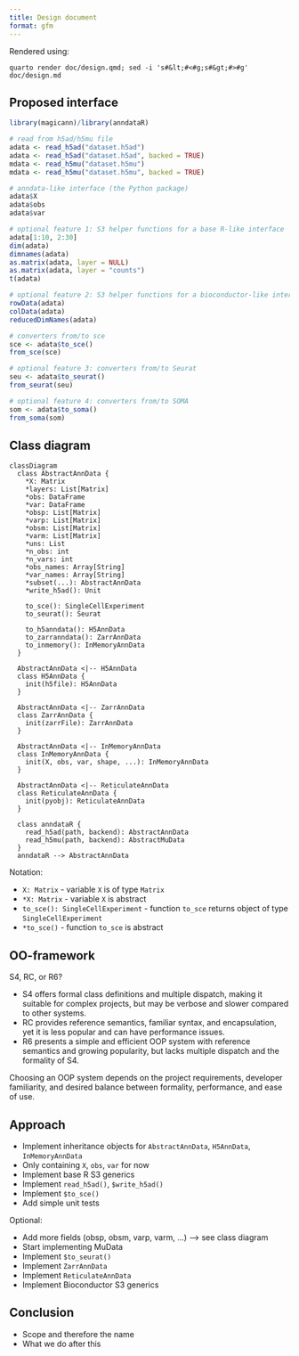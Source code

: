 ```yaml
---
title: Design document
format: gfm
---
```


:::{.content-hidden}
Rendered using:
```
quarto render doc/design.qmd; sed -i 's#&lt;#<#g;s#&gt;#>#g' doc/design.md
```
:::

## Proposed interface

```r
library(magicann)/library(anndataR)

# read from h5ad/h5mu file
adata <- read_h5ad("dataset.h5ad")
adata <- read_h5ad("dataset.h5ad", backed = TRUE)
mdata <- read_h5mu("dataset.h5mu")
mdata <- read_h5mu("dataset.h5mu", backed = TRUE)

# anndata-like interface (the Python package)
adata$X
adata$obs
adata$var

# optional feature 1: S3 helper functions for a base R-like interface
adata[1:10, 2:30]
dim(adata)
dimnames(adata)
as.matrix(adata, layer = NULL)
as.matrix(adata, layer = "counts")
t(adata)

# optional feature 2: S3 helper functions for a bioconductor-like interface
rowData(adata)
colData(adata)
reducedDimNames(adata)

# converters from/to sce
sce <- adata$to_sce()
from_sce(sce)

# optional feature 3: converters from/to Seurat
seu <- adata$to_seurat()
from_seurat(seu)

# optional feature 4: converters from/to SOMA
som <- adata$to_soma()
from_soma(som)
```

## Class diagram

```mermaid
classDiagram
  class AbstractAnnData {
    *X: Matrix
    *layers: List[Matrix]
    *obs: DataFrame
    *var: DataFrame
    *obsp: List[Matrix]
    *varp: List[Matrix]
    *obsm: List[Matrix]
    *varm: List[Matrix]
    *uns: List
    *n_obs: int
    *n_vars: int
    *obs_names: Array[String]
    *var_names: Array[String]
    *subset(...): AbstractAnnData
    *write_h5ad(): Unit

    to_sce(): SingleCellExperiment
    to_seurat(): Seurat

    to_h5anndata(): H5AnnData
    to_zarranndata(): ZarrAnnData
    to_inmemory(): InMemoryAnnData
  }

  AbstractAnnData <|-- H5AnnData
  class H5AnnData {
    init(h5file): H5AnnData
  }

  AbstractAnnData <|-- ZarrAnnData
  class ZarrAnnData {
    init(zarrFile): ZarrAnnData
  }

  AbstractAnnData <|-- InMemoryAnnData
  class InMemoryAnnData {
    init(X, obs, var, shape, ...): InMemoryAnnData
  }

  AbstractAnnData <|-- ReticulateAnnData
  class ReticulateAnnData {
    init(pyobj): ReticulateAnnData
  }

  class anndataR {
    read_h5ad(path, backend): AbstractAnnData
    read_h5mu(path, backend): AbstractMuData
  }
  anndataR --> AbstractAnnData
```

Notation:

  - `X: Matrix` - variable `X` is of type `Matrix`
  - `*X: Matrix` - variable `X` is abstract
  - `to_sce(): SingleCellExperiment` - function `to_sce` returns object of type `SingleCellExperiment`
  - `*to_sce()` - function `to_sce` is abstract

## OO-framework

S4, RC, or R6?

- S4 offers formal class definitions and multiple dispatch, making it suitable for complex projects, but may be verbose and slower compared to other systems.
- RC provides reference semantics, familiar syntax, and encapsulation, yet it is less popular and can have performance issues. 
- R6 presents a simple and efficient OOP system with reference semantics and growing popularity, but lacks multiple dispatch and the formality of S4. 

Choosing an OOP system depends on the project requirements, developer familiarity, and desired balance between formality, performance, and ease of use.

## Approach

* Implement inheritance objects for `AbstractAnnData`, `H5AnnData`, `InMemoryAnnData`
* Only containing `X`, `obs`, `var` for now
* Implement base R S3 generics
* Implement `read_h5ad()`, `$write_h5ad()`
* Implement `$to_sce()`
* Add simple unit tests

Optional:

* Add more fields (obsp, obsm, varp, varm, ...) --> see class diagram
* Start implementing MuData
* Implement `$to_seurat()`
* Implement `ZarrAnnData`
* Implement `ReticulateAnnData`
* Implement Bioconductor S3 generics

## Conclusion

* Scope and therefore the name
* What we do after this